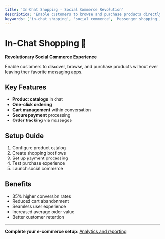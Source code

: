 ```yaml
---
title: 'In-Chat Shopping - Social Commerce Revolution'
description: 'Enable customers to browse and purchase products directly within Messenger and Instagram conversations. Set up social commerce flows.'
keywords: ['in-chat shopping', 'social commerce', 'Messenger shopping', 'Instagram shopping', 'conversational commerce']
---
```


# In-Chat Shopping 🛒

**Revolutionary Social Commerce Experience**

Enable customers to discover, browse, and purchase products without ever leaving their favorite messaging apps.

## Key Features
- **Product catalogs** in chat
- **One-click ordering**
- **Cart management** within conversation
- **Secure payment** processing
- **Order tracking** via messages

## Setup Guide
1. Configure product catalog
2. Create shopping bot flows  
3. Set up payment processing
4. Test purchase experience
5. Launch social commerce

## Benefits
- 35% higher conversion rates
- Reduced cart abandonment
- Seamless user experience
- Increased average order value
- Better customer retention

---

**Complete your e-commerce setup**: [Analytics and reporting](/en/analytics/dashboard)
